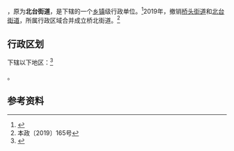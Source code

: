 {{中国乡级行政区|21/05/02/010/000
| 政府驻地 = 北府路18号
| 电话区号 = 24
}}

'''{{PAGENAMEBASE}}'''，原为'''北台街道'''，是{{PRC admin/fullname|21/05/02/010/000|3}}下辖的一个[[乡镇|乡镇]]级行政单位。<ref>{{PRC admin/ref sgc|{{PRC admin/parent|21/05/02/010/000}}}}</ref>2019年，撤销[[桥头街道|桥头街道]]和[[北台街道|北台街道]]，所属行政区域合并成立桥北街道。<ref>本政〔2019〕165号</ref>

== 行政区划 ==

{{PAGENAMEBASE}}下辖以下地区：<ref>{{PRC admin/ref sgc|21/05/02/010/000}}</ref>

{{PRC admin/children|21/05/02/010/000}}。

== 参考资料 ==

{{reflist}}

{{PRC admin/navcat|21/05/02/010/000}}